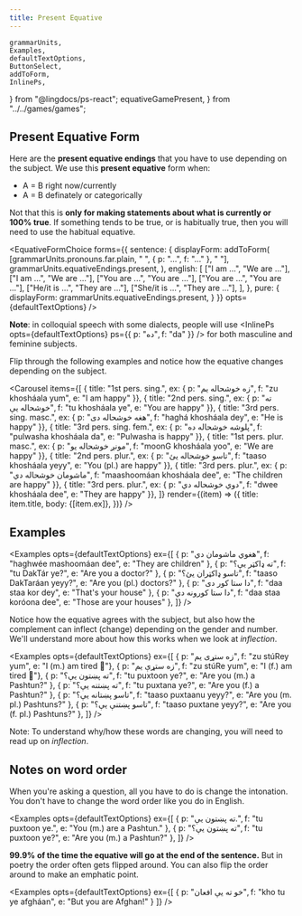 ```yaml
---
title: Present Equative
---
```


    grammarUnits,
    Examples,
    defaultTextOptions,
    ButtonSelect,
    addToForm,
    InlinePs,
} from "@lingdocs/ps-react";
    equativeGamePresent,
} from "../../games/games";

## Present Equative Form

Here are the **present equative endings** that you have to use depending on the subject. We use this **present equative** form when:

- A = B right now/currently
- A = B definately or categorically

Not that this is **only for making statements about what is currently or 100% true**. If something tends to be true, or is habitually true, then you will need to use the <Link to="/equatives/habitual-equative">habitual equative</Link>.

<EquativeFormChoice 
    forms={{
        sentence: {
            displayForm: addToForm(
                [grammarUnits.pronouns.far.plain, " ", { p: "...", f: "..." }, " "],
                grammarUnits.equativeEndings.present,
            ),
            english: [
                ["I am ...", "We are ..."],
                ["I am ...", "We are ..."],
                ["You are ...", "You are ..."],
                ["You are ...", "You are ..."],
                ["He/it is ...", "They are ..."],
                ["She/it is ...", "They are ..."],
            ],
        },
        pure: {
            displayForm: grammarUnits.equativeEndings.present,
        }
    }}
    opts={defaultTextOptions}
/>

**Note**: in colloquial speech with some dialects, people will use <InlinePs opts={defaultTextOptions} ps={{ p: "ده", f: "da" }} /> for both masculine and feminine subjects. 

Flip through the following examples and notice how the equative changes depending on the subject.

<Carousel 
    items={[
        { title: "1st pers. sing.", ex: { p: "زه خوشحاله یم", f: "zu khosháala yum", e: "I am happy" }},
        { title: "2nd pers. sing.", ex: { p: "ته خوشحاله یې", f: "tu khosháala ye", e: "You are happy" }},
        { title: "3rd pers. sing. masc.", ex: { p: "هغه خوشحاله دی", f: "haghá khosháala dey", e: "He is happy" }},
        { title: "3rd pers. sing. fem.", ex: { p: "پلوشه خوشحاله ده", f: "pulwasha khosháala da", e: "Pulwasha is happy" }},
        { title: "1st pers. plur. masc.", ex: { p: "مونږ خوشحاله یو", f: "moonG khosháala yoo", e: "We are happy" }},
        { title: "2nd pers. plur.", ex: { p: "تاسو خوشحاله یئ", f: "taaso khosháala yeyy", e: "You (pl.) are happy" }},
        { title: "3rd pers. plur.", ex: { p: "ماشومان خوشحاله دي", f: "maashoomáan khosháala dee", e: "The children are happy" }},
        { title: "3rd pers. plur.", ex: { p: "دوي خوشحاله دي", f: "dwee khosháala dee", e: "They are happy" }},
    ]} 
    render={(item) => ({
        title: item.title,
        body: <Examples opts={defaultTextOptions}>{[item.ex]}</Examples>,
    })}
/>

## Examples 

<Examples opts={defaultTextOptions} ex={[
    { p: "هغوي ماشومان دي", f: "haghwée mashoomáan dee", e: "They are children" },
    { p: "ته ډاکټر یې؟", f: "tu DakTár ye?", e: "Are you a doctor?" },
    { p: "تاسو ډاکټران یئ؟", f: "taaso DakTaráan yeyy?", e: "Are you (pl.) doctors?" },
    { p: "دا ستا کور دی", f: "daa staa kor dey", e: "That's your house" },
    { p: "دا ستا کورونه دي", f: "daa staa koróona dee", e: "Those are your houses" },
]} />

Notice how the equative agrees with the subject, but also how the complement can inflect (change) depending on the gender and number. We'll understand more about how this works when we look at *inflection*.

<Examples opts={defaultTextOptions} ex={[
    { p: "زه ستړی یم", f: "zu stúRey yum", e: "I (m.) am tired 👨"},
    { p: "زه ستړې یم", f: "zu stúRe yum", e: "I (f.) am tired 👩"},
    { p: "ته پښتون یې؟", f: "tu puxtoon ye?", e: "Are you (m.) a Pashtun?" },
    { p: "ته پښتنه یې؟", f: "tu puxtana ye?", e: "Are you (f.) a Pashtun?" },
    { p: "تاسو پښتانه یې؟", f: "taaso puxtaanu yeyy?", e: "Are you (m. pl.) Pashtuns?" },
    { p: "تاسو پښتنې یې؟", f: "taaso puxtane yeyy?", e: "Are you (f. pl.) Pashtuns?" },
]} />

Note: To understand why/how these words are changing, you will need to read up on *inflection*. 

## Notes on word order

When you're asking a question, all you have to do is change the intonation. You don't have to change the word order like you do in English.

<Examples opts={defaultTextOptions} ex={[
    { p: "ته پښتون یې.", f: "tu puxtoon ye.", e: "You (m.) are a Pashtun." },
    { p: "ته پښتون یې؟", f: "tu puxtoon ye?", e: "Are you (m.) a Pashtun?" },
]} />

**99.9% of the time the equative will go at the end of the sentence.** But in poetry the order often gets flipped around. You can also flip the order around to make an emphatic point.

<Examples opts={defaultTextOptions} ex={[
    { p: "خو ته یې افعان", f: "kho tu ye afgháan", e: "But you are Afghan!" }
]} />

<GameDisplay record={equativeGamePresent} />
